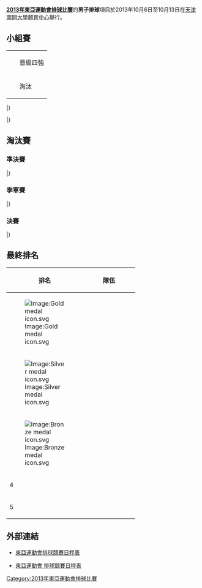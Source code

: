 '''[[2013年東亞運動會排球比賽|2013年東亞運動會排球比賽]]'''的'''男子排球'''項目於2013年10月6日至10月13日在[[天津|天津]][[南開大學體育中心|南開大學體育中心]]舉行。

== 小組賽 ==
{| class="infobox bordered"
|-
|width=10px bgcolor="#98fb98"|
|晉級四強
|-
|width=10px bgcolor="ffcccc"|
|淘汰
|}
{{Vb cl header}}
{{Vb cl4 team |p=1 |t={{vb|TPE}} |mw=2 |mw2=2 |ml=0 |ml2=0 |sw=12 |sl=4 |spw=366 |spl=293 |bc=#ccffcc}}
{{Vb cl4 team |p=2 |t={{vb|JPN}} |mw=3 |mw2=0 |ml=0 |ml2=1 |sw=11 |sl=5 |spw=372 |spl=318 |bc=#ccffcc}}
{{Vb cl4 team |p=3 |t={{vb|CHN}} |mw=2 |mw2=0 |ml=1 |ml2=1 |sw=9 |sl=6 |spw=335 |spl=324 |bc=#ccffcc}}
{{Vb cl4 team |p=4 |t={{vb|KOR}} |mw=1 |mw2=0 |ml=3 |ml2=0 |sw=4 |sl=10 |spw=290 |spl=336 |bc=#ccffcc}}
{{Vb cl4 team |p=5 |t={{HKG-CHN}} |mw=0 |mw2=0 |ml=4 |ml2=0 |sw=1 |sl=12 |spw=229 |spl=321 |bc=#ffcccc}}
|}

{{Vb res start 5}}
{{Vb res 5|10月6日|16:00|'''{{vb|KOR}}'''|3–1|{{HKG-CHN}}|25–19|25–19|21–25|25－23||96–86|[http://data.tianjin2013.sports.sohu.com/data/PDF/VO/56202.pdf P2]{{dead link|date=2017年11月 |bot=InternetArchiveBot |fix-attempted=yes }} [http://data.tianjin2013.sports.sohu.com/data/PDF/VO/56203.pdf P3]{{dead link|date=2017年11月 |bot=InternetArchiveBot |fix-attempted=yes }}}}
{{Vb res 5|10月7日|19:30|{{vb|CHN}}|1–3|'''{{vb|JPN}}'''|20–25|26–24|21–25|18–25||85–99|[http://data.tianjin2013.sports.sohu.com/data/PDF/VO/56205.pdf P2]{{dead link|date=2017年11月 |bot=InternetArchiveBot |fix-attempted=yes }} [http://data.tianjin2013.sports.sohu.com/data/PDF/VO/56206.pdf P3]{{dead link|date=2017年11月 |bot=InternetArchiveBot |fix-attempted=yes }}}}
{{Vb res 5|10月8日|14:00|'''{{vb|CHN}}'''|3–0|{{HKG-CHN}}|25–18|25–12|25–21|||75–51|[http://data.tianjin2013.sports.sohu.com/data/PDF/VO/56208.pdf P2]{{dead link|date=2017年11月 |bot=InternetArchiveBot |fix-attempted=yes }} [http://data.tianjin2013.sports.sohu.com/data/PDF/VO/56209.pdf P3]{{dead link|date=2017年11月 |bot=InternetArchiveBot |fix-attempted=yes }}}}
{{Vb res 5|10月8日|16:30|{{vb|JPN}}|2–3|'''{{vb|TPE}}'''|25–22|25–21|17–25|21–25|12–15|100–108|[http://data.tianjin2013.sports.sohu.com/data/PDF/VO/56211.pdf P2]{{dead link|date=2017年11月 |bot=InternetArchiveBot |fix-attempted=yes }} [http://data.tianjin2013.sports.sohu.com/data/PDF/VO/56212.pdf P3]{{dead link|date=2017年11月 |bot=InternetArchiveBot |fix-attempted=yes }}}}
{{Vb res 5|10月9日|14:00|'''{{vb|TPE}}'''|3–0|{{HKG-CHN}}|25–17|25–15|25–17|||75–49|[http://data.tianjin2013.sports.sohu.com/data/PDF/VO/56214.pdf P2]{{dead link|date=2017年11月 |bot=InternetArchiveBot |fix-attempted=yes }} [http://data.tianjin2013.sports.sohu.com/data/PDF/VO/56215.pdf P3]{{dead link|date=2017年11月 |bot=InternetArchiveBot |fix-attempted=yes }}}}
{{Vb res 5|10月9日|16:30|'''{{vb|CHN}}'''|3–0|{{vb|KOR}}|25–22|25–19|27–25|||77–66|[http://data.tianjin2013.sports.sohu.com/data/PDF/VO/56217.pdf P2]{{dead link|date=2017年11月 |bot=InternetArchiveBot |fix-attempted=yes }} [http://data.tianjin2013.sports.sohu.com/data/PDF/VO/56218.pdf P3]{{dead link|date=2017年11月 |bot=InternetArchiveBot |fix-attempted=yes }}}}
{{Vb res 5|10月10日|14:00|{{vb|CHN}}|2–3|'''{{vb|TPE}}'''|20–25|18–25|25–21|25–22|10–15|98–108|[http://data.tianjin2013.sports.sohu.com/data/PDF/VO/56220.pdf P2]{{dead link|date=2017年11月 |bot=InternetArchiveBot |fix-attempted=yes }} [http://data.tianjin2013.sports.sohu.com/data/PDF/VO/56221.pdf P3]{{dead link|date=2017年11月 |bot=InternetArchiveBot |fix-attempted=yes }}}}
{{Vb res 5|10月10日|16:30|'''{{vb|JPN}}'''|3–1|{{vb|KOR}}|25–17|25–18|23–25|25–22||98–82|[http://data.tianjin2013.sports.sohu.com/data/PDF/VO/56223.pdf P2]{{dead link|date=2017年11月 |bot=InternetArchiveBot |fix-attempted=yes }} [http://data.tianjin2013.sports.sohu.com/data/PDF/VO/56224.pdf P3]{{dead link|date=2017年11月 |bot=InternetArchiveBot |fix-attempted=yes }}}}
{{Vb res 5|10月11日|12:00|'''{{vb|JPN}}'''|3–0|{{HKG-CHN}}|25–13|25–14|25–16|||75–43|[https://web.archive.org/web/20131014153324/http://data.tianjin2013.sports.sohu.com/data/PDF/VO/56226.pdf P2] [https://web.archive.org/web/20131014153212/http://data.tianjin2013.sports.sohu.com/data/PDF/VO/56227.pdf P3]}}
{{Vb res 5|10月11日|14:00|'''{{vb|TPE}}'''|3–0|{{vb|KOR}}|25–14|25–17|25–15|||75–46|[https://web.archive.org/web/20131014153228/http://data.tianjin2013.sports.sohu.com/data/PDF/VO/56229.pdf P2] [https://web.archive.org/web/20131014153022/http://data.tianjin2013.sports.sohu.com/data/PDF/VO/56230.pdf P3]}}
|}

== 淘汰賽 ==
{{Round4-with third
<!-- 準決賽 -->
|10月12日 14:00|'''{{vb|TPE}}'''|'''3'''|{{vb|KOR}}|0
|10月12日 16:30|'''{{vb|JPN}}'''|'''3'''|{{vb|CHN}}|0
<!-- 決賽 -->
|10月13日 16:30|'''{{vb|TPE}}'''|'''3'''|{{vb|JPN}}|2
<!-- 季軍賽 -->
|10月13日 14:00|{{vb|KOR}}|0|'''{{vb|CHN}}'''|'''3'''
}}

=== 準決賽 ===
{{Vb res start 5}}
{{Vb res 5|10月12日|14:00|'''{{vb|TPE}}'''|3–0|{{vb|KOR}}|25–11|25–15|25–18|||75–44|[https://web.archive.org/web/20131014153221/http://data.tianjin2013.sports.sohu.com/data/PDF/VO/56232.pdf P2] [https://web.archive.org/web/20131014153309/http://data.tianjin2013.sports.sohu.com/data/PDF/VO/56233.pdf P3]}}
{{Vb res 5|10月12日|16:30|'''{{vb|JPN}}'''|3–0|{{vb|CHN}}|25–17|25–22|25–22|||75–61|[http://data.tianjin2013.sports.sohu.com/data/PDF/VO/56238.pdf P2]{{dead link|date=2017年11月 |bot=InternetArchiveBot |fix-attempted=yes }} [http://data.tianjin2013.sports.sohu.com/data/PDF/VO/56239.pdf P3]{{dead link|date=2017年11月 |bot=InternetArchiveBot |fix-attempted=yes }}}}
|}

=== 季軍賽 ===
{{Vb res start 5}}
{{Vb res 5|10月13日|14:00|{{vb|KOR}}|0–3|'''{{vb|CHN}}'''|14–25|16–25|23–25|||53–75|[http://data.tianjin2013.sports.sohu.com/data/PDF/VO/56235.pdf P2]{{dead link|date=2017年11月 |bot=InternetArchiveBot |fix-attempted=yes }} [http://data.tianjin2013.sports.sohu.com/data/PDF/VO/56236.pdf P3]{{dead link|date=2017年11月 |bot=InternetArchiveBot |fix-attempted=yes }}}}
|}

=== 決賽 ===
{{Vb res start 5}}
{{Vb res 5|10月13日|16:30|'''{{vb|TPE}}'''|3–2|{{vb|JPN}}|20–25|25–21|21–25|25–18|15–12|106–101|[http://data.tianjin2013.sports.sohu.com/data/PDF/VO/56241.pdf P2]{{dead link|date=2017年11月 |bot=InternetArchiveBot |fix-attempted=yes }} [http://data.tianjin2013.sports.sohu.com/data/PDF/VO/56242.pdf P3]{{dead link|date=2017年11月 |bot=InternetArchiveBot |fix-attempted=yes }}}}
|}

== 最終排名 ==
{| class=wikitable style="text-align:center; font-size:95%"
|-
!width=25|排名
!width=120|隊伍
|-
|[[Image:Gold_medal_icon.svg|Image:Gold medal icon.svg]]
|align=left| {{vb|TPE}}
|-
|[[Image:Silver_medal_icon.svg|Image:Silver medal icon.svg]]
|align=left| {{vb|JPN}}
|-
|[[Image:Bronze_medal_icon.svg|Image:Bronze medal icon.svg]]
|align=left| {{vb|CHN}}
|-
|4
|align=left| {{vb|KOR}}
|-
|5
|align=left| {{HKG-CHN}}
|}

== 外部連結 ==
* {{zh-cn}}[https://archive.is/20131007042857/http://data.tianjin2013.sports.sohu.com/Sport_Info_cn.php?xm=VO 東亞運動會排球競賽日程表]
* [http://data.tianjin2013.sports.sohu.com/data/PDF/VO/56188.pdf 東亞運動會 排球競賽日程表]{{dead link|date=2017年11月 |bot=InternetArchiveBot |fix-attempted=yes }}

[[Category:2013年東亞運動會排球比賽|Category:2013年東亞運動會排球比賽]]